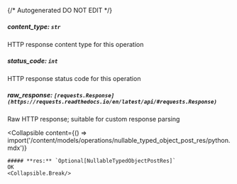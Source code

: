 {/* Autogenerated DO NOT EDIT  */}

##### **content_type:** `str`
HTTP response content type for this operation

##### **status_code:** `int`
HTTP response status code for this operation

##### **raw_response:** `[requests.Response](https://requests.readthedocs.io/en/latest/api/#requests.Response)`
Raw HTTP response; suitable for custom response parsing

<Collapsible
    content={() => import('/content/models/operations/nullable_typed_object_post_res/python.mdx')}
>
    ##### **res:** `Optional[NullableTypedObjectPostRes]`
    OK
    <Collapsible.Break/>
</Collapsible>

